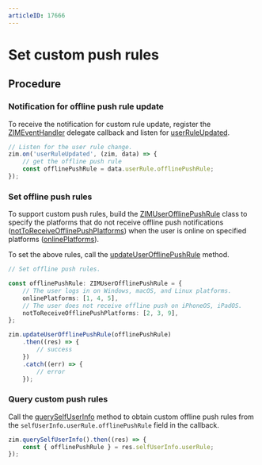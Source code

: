 ```yaml
---
articleID: 17666
---
```

# Set custom push rules


<Content />

## Procedure

### Notification for offline push rule update

To receive the notification for custom rule update, register the [ZIMEventHandler](@-ZIMEventHandler) delegate callback and listen for [userRuleUpdated](@userRuleUpdated).

```typescript
// Listen for the user rule change.
zim.on('userRuleUpdated', (zim, data) => {
    // get the offline push rule
    const offlinePushRule = data.userRule.offlinePushRule;
});
```

### Set offline push rules

To support custom push rules, build the [ZIMUserOfflinePushRule](@-ZIMUserOfflinePushRule) class to specify the platforms that do not receive offline push notifications ([notToReceiveOfflinePushPlatforms](@notToReceiveOfflinePushPlatforms)) when the user is online on specified platforms ([onlinePlatforms](@onlinePlatforms)).

To set the above rules, call the [updateUserOfflinePushRule](@updateUserOfflinePushRule) method.

```typescript
// Set offline push rules.

const offlinePushRule: ZIMUserOfflinePushRule = {
    // The user logs in on Windows, macOS, and Linux platforms.
    onlinePlatforms: [1, 4, 5],
    // The user does not receive offline push on iPhoneOS, iPadOS.
    notToReceiveOfflinePushPlatforms: [2, 3, 9],
};

zim.updateUserOfflinePushRule(offlinePushRule)
    .then((res) => {
        // success
    })
    .catch((err) => {
        // error
    });
```

### Query custom push rules

Call the [querySelfUserInfo](@querySelfUserInfo) method to obtain custom offline push rules from the `selfUserInfo.userRule.offlinePushRule` field in the callback.


```typescript 
zim.querySelfUserInfo().then((res) => {
    const { offlinePushRule } = res.selfUserInfo.userRule;
});
```
